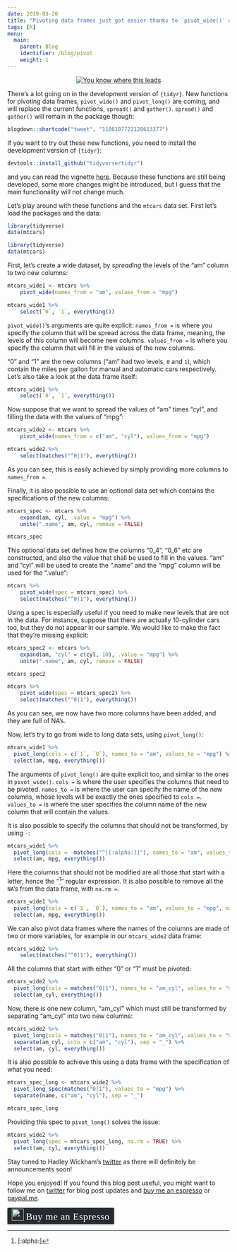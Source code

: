 ```yaml
---
date: 2019-03-20
title: "Pivoting data frames just got easier thanks to `pivot_wide()` and `pivot_long()`"
tags: [R]
menu:
  main:
    parent: Blog
    identifier: /blog/pivot
    weight: 1
---
```


<div style="text-align:center;">
  <a href="https://youtu.be/R2u0sN9stbA?t=69">
    <img src="/img/pivot.jpg" title = "You know where this leads"></a>
</div>

There's a lot going on in the development version of `{tidyr}`. New functions for pivoting data
frames, `pivot_wide()` and `pivot_long()` are coming, and will replace the current functions,
`spread()` and `gather()`. `spread()` and `gather()` will remain in the package though:

```r
blogdown::shortcode("tweet", "1108107722128613377")
```

If you want to try out these new functions, you need to install the development version of `{tidyr}`:

```r
devtools::install_github("tidyverse/tidyr")
```

and you can read the vignette [here](https://tidyr.tidyverse.org/dev/articles/pivot.html#many-variables-in-column-names).
Because these functions are still being developed, some more changes might be introduced, but I guess
that the main functionality will not change much.

Let's play around with these functions and the `mtcars` data set. First let's load the packages and
the data:

```r
library(tidyverse)
data(mtcars)
```

```r
library(tidyverse)
data(mtcars)
```

First, let's create a wide dataset, by *spreading* the levels of the "am" column to two new columns:

```r
mtcars_wide1 <- mtcars %>% 
    pivot_wide(names_from = "am", values_from = "mpg") 

mtcars_wide1 %>% 
    select(`0`, `1`, everything())
```

`pivot_wide()`'s arguments are quite explicit: `names_from = ` is where you specify the column that
will be spread across the data frame, meaning, the levels of this column will become new columns.
`values_from = ` is where you specify the column that will fill in the values of the new columns.

"0" and "1" are the new columns ("am" had two levels, `0` and `1`), which contain the miles per 
gallon for manual and automatic cars respectively. Let's also take a look at the data frame itself:

```r
mtcars_wide1 %>% 
    select(`0`, `1`, everything())
```

Now suppose that we want to spread the values of "am" times "cyl", and filling the data with the 
values of "mpg":

```r
mtcars_wide2 <- mtcars %>% 
    pivot_wide(names_from = c("am", "cyl"), values_from = "mpg") 

mtcars_wide2 %>% 
    select(matches("^0|1"), everything())
```

As you can see, this is easily achieved by simply providing more columns to `names_from = `.

Finally, it is also possible to use an optional data set which contains the specifications of the 
new columns:

```r
mtcars_spec <- mtcars %>% 
    expand(am, cyl, .value = "mpg") %>%
    unite(".name", am, cyl, remove = FALSE)

mtcars_spec
```

This optional data set defines how the columns "0_4", "0_6" etc are constructed, and also the 
value that shall be used to fill in the values. "am" and "cyl" will be used to create the ".name"
and the "mpg" column will be used for the ".value":

```r
mtcars %>% 
    pivot_wide(spec = mtcars_spec) %>% 
    select(matches("^0|1"), everything())
```

Using a spec is especially useful if you need to make new levels that are not in the data.
For instance, suppose that there are actually 10-cylinder cars too, but they do not appear in our
sample. We would like to make the fact that they're missing explicit:

```r
mtcars_spec2 <- mtcars %>% 
    expand(am, "cyl" = c(cyl, 10), .value = "mpg") %>%
    unite(".name", am, cyl, remove = FALSE)

mtcars_spec2
```


```r
mtcars %>% 
    pivot_wide(spec = mtcars_spec2) %>% 
    select(matches("^0|1"), everything())
```

As you can see, we now have two more columns have been added, and they are full of NA's.

Now, let's try to go from wide to long data sets, using `pivot_long()`:

```r
mtcars_wide1 %>% 
  pivot_long(cols = c(`1`, `0`), names_to = "am", values_to = "mpg") %>% 
  select(am, mpg, everything())
```

The arguments of `pivot_long()` are quite explicit too, and similar to the ones in `pivot_wide()`.
`cols = ` is where the user specifies the columns that need to be pivoted. `names_to = ` is where
the user can specify the name of the new columns, whose levels will be exactly the ones specified
to `cols = `. `values_to = ` is where the user specifies the column name of the new column that
will contain the values. 

It is also possible to specify the columns that should not be transformed, by using `-`:

```r
mtcars_wide1 %>% 
  pivot_long(cols = -matches("^[[:alpha:]]"), names_to = "am", values_to = "mpg") %>% 
  select(am, mpg, everything())
```

Here the columns that should not be modified are all those that start with a letter, hence the "^[[:alpha:]]"
regular expression. It is also possible to remove all the `NA`'s from the data frame, with `na.rm = `.

```r
mtcars_wide1 %>% 
  pivot_long(cols = c(`1`, `0`), names_to = "am", values_to = "mpg", na.rm = TRUE) %>% 
  select(am, mpg, everything())
```

We can also pivot data frames where the names of the columns are made of two or more variables,
for example in our `mtcars_wide2` data frame:

```r
mtcars_wide2 %>% 
    select(matches("^0|1"), everything())
```

All the columns that start with either "0" or "1" must be pivoted:

```r
mtcars_wide2 %>% 
  pivot_long(cols = matches("0|1"), names_to = "am_cyl", values_to = "mpg", na.rm = TRUE) %>% 
  select(am_cyl, everything())
```

Now, there is one new column, "am_cyl" which must still be transformed by separating "am_cyl" into two new columns:


```r
mtcars_wide2 %>% 
  pivot_long(cols = matches("0|1"), names_to = "am_cyl", values_to = "mpg", na.rm = TRUE) %>% 
  separate(am_cyl, into = c("am", "cyl"), sep = "_") %>% 
  select(am, cyl, everything())
```

It is also possible to achieve this using a data frame with the specification of what you need:

```r
mtcars_spec_long <- mtcars_wide2 %>% 
  pivot_long_spec(matches("0|1"), values_to = "mpg") %>% 
  separate(name, c("am", "cyl"), sep = "_")

mtcars_spec_long
```

Providing this spec to `pivot_long()` solves the issue:

```r
mtcars_wide2 %>% 
  pivot_long(spec = mtcars_spec_long, na.rm = TRUE) %>% 
  select(am, cyl, everything())
```

Stay tuned to Hadley Wickham's [twitter](https://twitter.com/hadleywickham) as there will definitely
be announcements soon!

Hope you enjoyed! If you found this blog post useful, you might want to follow 
me on [twitter](https://www.twitter.com/brodriguesco) for blog post updates and 
[buy me an espresso](https://www.buymeacoffee.com/brodriguesco) or [paypal.me](https://www.paypal.me/brodriguesco).

<style>.bmc-button img{width: 27px !important;margin-bottom: 1px !important;box-shadow: none !important;border: none !important;vertical-align: middle !important;}.bmc-button{line-height: 36px !important;height:37px !important;text-decoration: none !important;display:inline-flex !important;color:#ffffff !important;background-color:#272b30 !important;border-radius: 3px !important;border: 1px solid transparent !important;padding: 1px 9px !important;font-size: 22px !important;letter-spacing:0.6px !important;box-shadow: 0px 1px 2px rgba(190, 190, 190, 0.5) !important;-webkit-box-shadow: 0px 1px 2px 2px rgba(190, 190, 190, 0.5) !important;margin: 0 auto !important;font-family:'Cookie', cursive !important;-webkit-box-sizing: border-box !important;box-sizing: border-box !important;-o-transition: 0.3s all linear !important;-webkit-transition: 0.3s all linear !important;-moz-transition: 0.3s all linear !important;-ms-transition: 0.3s all linear !important;transition: 0.3s all linear !important;}.bmc-button:hover, .bmc-button:active, .bmc-button:focus {-webkit-box-shadow: 0px 1px 2px 2px rgba(190, 190, 190, 0.5) !important;text-decoration: none !important;box-shadow: 0px 1px 2px 2px rgba(190, 190, 190, 0.5) !important;opacity: 0.85 !important;color:#82518c !important;}</style><link href="https://fonts.googleapis.com/css?family=Cookie" rel="stylesheet"><a class="bmc-button" target="_blank" href="https://www.buymeacoffee.com/brodriguesco"><img src="https://www.buymeacoffee.com/assets/img/BMC-btn-logo.svg" alt="Buy me an Espresso"><span style="margin-left:5px">Buy me an Espresso</span></a>
